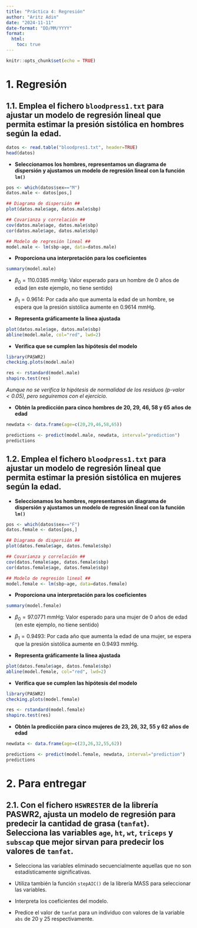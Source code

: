 ```yaml
---
title: "Práctica 4: Regresión"
author: "Aritz Adin"
date: "2024-11-11"
date-format: "DD/MM/YYYY"
format:
  html:
    toc: true
---
```


```r
knitr::opts_chunk$set(echo = TRUE)  
```

# 1. Regresión

## 1.1. Emplea el fichero `bloodpress1.txt` para ajustar un modelo de regresión lineal que permita estimar la presión sistólica en hombres según la edad.

```r
datos <- read.table("bloodpres1.txt", header=TRUE)
head(datos)
```

- **Seleccionamos los hombres, representamos un diagrama de dispersión y ajustamos un modelo de regresión lineal con la función `lm()`**

```r
pos <- which(datos$sex=="M")
datos.male <- datos[pos,]

## Diagrama de dispersión ##
plot(datos.male$age, datos.male$sbp)

## Covarianza y correlación ##
cov(datos.male$age, datos.male$sbp)
cor(datos.male$age, datos.male$sbp)

## Modelo de regresión lineal ##
model.male <- lm(sbp~age, data=datos.male)
```
- **Proporciona una interpretación para los coeficientes**
```r
summary(model.male)
```
* $\beta_0=110.0385$ mmHg: Valor esperado para un hombre de 0 años de edad (en este ejemplo, no tiene sentido)

* $\beta_1=0.9614$: Por cada año que aumenta la edad de un hombre, se espera que la presión sistólica aumente en 0.9614 mmHg.


- **Representa gráficamente la línea ajustada**

```r
plot(datos.male$age, datos.male$sbp)
abline(model.male, col="red", lwd=2)
```

- **Verifica que se cumplen las hipótesis del modelo**

```r
library(PASWR2)
checking.plots(model.male)

res <- rstandard(model.male)
shapiro.test(res)
```

*Aunque no se verifica la hipótesis de normalidad de los residuos (p-valor$<0.05$), pero seguiremos con el ejercicio.*

- **Obtén la predicción para cinco hombres de 20, 29, 46, 58 y 65 años de edad**
```r
newdata <- data.frame(age=c(20,29,46,58,65))

predictions <- predict(model.male, newdata, interval="prediction")
predictions
```

## 1.2. Emplea el fichero `bloodpress1.txt` para ajustar un modelo de regresión lineal que permita estimar la presión sistólica en mujeres según la edad.

- **Seleccionamos los hombres, representamos un diagrama de dispersión y ajustamos un modelo de regresión lineal con la función `lm()`**

```r
pos <- which(datos$sex=="F")
datos.female <- datos[pos,]

## Diagrama de dispersión ##
plot(datos.female$age, datos.female$sbp)

## Covarianza y correlación ##
cov(datos.female$age, datos.female$sbp)
cor(datos.female$age, datos.female$sbp)

## Modelo de regresión lineal ##
model.female <- lm(sbp~age, data=datos.female)
```

- **Proporciona una interpretación para los coeficientes**
```r
summary(model.female)
```
* $\beta_0=97.0771$ mmHg: Valor esperado para una mujer de 0 años de edad (en este ejemplo, no tiene sentido)

* $\beta_1=0.9493$: Por cada año que aumenta la edad de una mujer, se espera que la presión sistólica aumente en 0.9493 mmHg.


- **Representa gráficamente la línea ajustada**

```r
plot(datos.female$age, datos.female$sbp)
abline(model.female, col="red", lwd=2)
```

- **Verifica que se cumplen las hipótesis del modelo**

```r
library(PASWR2)
checking.plots(model.female)

res <- rstandard(model.female)
shapiro.test(res)
```

- **Obtén la predicción para cinco mujeres de 23, 26, 32, 55 y 62 años de edad**
```r
newdata <- data.frame(age=c(23,26,32,55,62))

predictions <- predict(model.female, newdata, interval="prediction")
predictions
```

# 2. Para entregar

## 2.1. Con el fichero `HSWRESTER` de la librería PASWR2, ajusta un modelo de regresión para predecir la cantidad de grasa (`tanfat`). Selecciona las variables `age`, `ht`, `wt`, `triceps` y `subscap` que mejor sirvan para predecir los valores de `tanfat`.

- Selecciona las variables eliminado secuencialmente aquellas que no son estadísticamente significativas.

- Utiliza también la función `stepAIC()` de la librería MASS para seleccionar las variables.

- Interpreta los coeficientes del modelo.

- Predice el valor de `tanfat` para un individuo con valores de la variable `abs` de 20 y 25 respectivamente.
